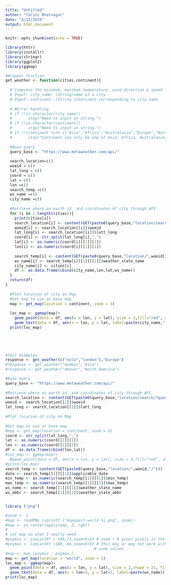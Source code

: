 ```yaml
---
title: "Untitled"
author: "Tarini Bhatnagar"
date: "4/11/2018"
output: html_document
---
```


```r
knitr::opts_chunk$set(echo = TRUE)
```

```r
library(httr)
library(installr)
library(stringr)
library(ggplot2)
library(ggmap)
```

```r

#Wrapper function
get_weather <- function(cities,continent){
  
  # Computes the minimum, maximum temperature, wind direction & speed forecast for next 5 days
  # Input: city_name: (String)name of a city
  # Input: continent: (String )continent corresponding to city_name
  
  # #Error handling
  # if (!is.character(city_name))
  #       stop("Need to input an string.")
  # if (!is.character(continent))
  #       stop("Need to input an string.")
  # if (!(continent %in% c("Asia","Africa","Australasia","Europe","North America","South America")))
  #       stop("Continent can only be one of Asia, Africa, Australasia, Europe, North America, South America ")
  
  #Base query
  query_base <- "https://www.metaweather.com/api/"
  
  search_location=c()
  woeid = c()
  lat_long = c()
  coord = c()
  lat = c()
  lon =c()
  search_temp =c()
  ws_name =c()
  city_name =c()
  
  #Retrieve where on earth id  and coordinates of city through API
  for (i in 1:length(cities)){
    print(cities[i])
    search_location[i] <- content(GET(paste0(query_base,"location/search/?query=",cities[i])))
    woeid[i] <- search_location[[i]]$woeid
    lat_long[i] <- search_location[[i]]$latt_long
    coord[i] <- str_split(lat_long[i],",")
    lat[i] <- as.numeric(coord[i][[1]][1])
    lon[i] <- as.numeric(coord[i][[1]][2])
    
    search_temp[i] <- content(GET(paste0(query_base,"location/",woeid[i],"/")))
    ws_name[i] <- search_temp[i][[1]][[1]]$weather_state_name
    city_name[i] <- cities[i]
    df <- as.data.frame(cbind(city_name,lon,lat,ws_name))
  }
  return(df)
}
  
  #Plot location of city on Map
  #Get map to use as base map
  map <- get_map(location = continent, zoom = 3)
  
  loc_map <- ggmap(map)+
    geom_point(data = df, aes(x = lon, y = lat), size = 3,fill="red", shape = 21) +
    geom_text(data = df, aes(x = lon, y = lat, label=paste(city_name," ",ws_name)))
  print(loc_map)
  

  


#Test examples
response <- get_weather(c("oslo","london"),"Europe")
#response <- get_weather("mumbai","Asia")
#response <- get_weather("denver","North America")
```


```r
#Base query
query_base <- "https://www.metaweather.com/api/"
  
#Retrieve where on earth id  and coordinates of city through API
search_location <- content(GET(paste0(query_base,"location/search/?query=","oslo")))
woeid <- search_location[[1]]$woeid
lat_long <- search_location[[1]]$latt_long
  
#Plot location of city on Map
  
#Get map to use as base map
#map <- get_map(location = continent, zoom = 3)
coord <- str_split(lat_long,",")
lat <- as.numeric(coord[[1]][1])
lon <- as.numeric(coord[[1]][2])
df <- as.data.frame(cbind(lon,lat))
#loc_map <- ggmap(map)+
  #geom_point(data = df, aes(x = lon, y = lat), size = 3,fill="red", shape = 21)  
#print(loc_map)
search_temp <- content(GET(paste0(query_base,"location/",woeid,"/")))
date <- search_temp[[1]][[1]]$applicable_date
min_temp <- as.numeric(search_temp[[1]][[1]]$min_temp)
max_temp <- as.numeric(search_temp[[1]][[1]]$max_temp)
ws_name <- search_temp[[1]][[1]]$weather_state_name
ws_abbr <- search_temp[[1]][[1]]$weather_state_abbr


library ("png")

#zoom <- 2
#map <- readPNG (sprintf ("mapquest-world-%i.png", zoom))
#map <- as.raster(apply(map, 2, rgb))
#
# cut map to what I really need
#pxymin <- LonLat2XY (-180,73,zoom+8)$Y # zoom + 8 gives pixels in the big map
#pxymax <- LonLat2XY (180,-60,zoom+8)$Y # this may or may not work with google
                                       # zoom values
#map <- map [pxymin : pxymax,]
map <- get_map(location = "world", zoom = 1)
loc_map <- ggmap(map)+
  geom_point(data = df, aes(x = lon, y = lat), size = 2,shape = 21, fill="red") +
  geom_text(data = df, aes(x = lon+2, y = lat+2, label=paste(ws_name)), fontface="bold", color="red", size=3)
print(loc_map)

```

